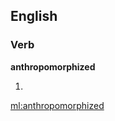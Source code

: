 ==English==

===Verb===
'''anthropomorphized'''

# {{past of|[[anthropomorphize]]}}

[[ml:anthropomorphized]]